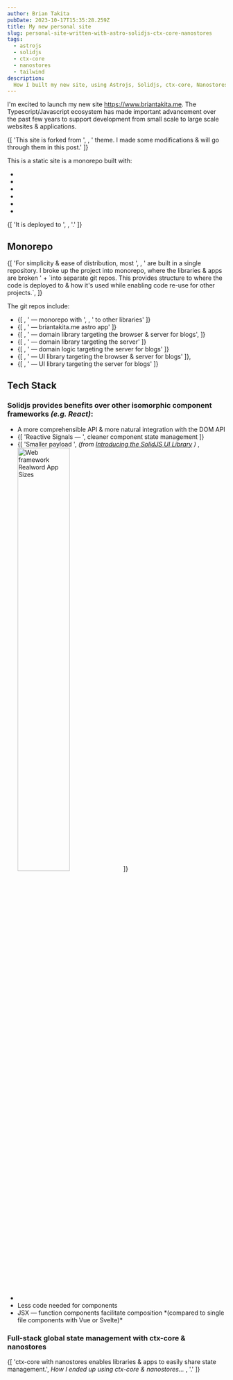 ```yaml
---
author: Brian Takita
pubDate: 2023-10-17T15:35:28.259Z
title: My new personal site
slug: personal-site-written-with-astro-solidjs-ctx-core-nanostores
tags:
  - astrojs
  - solidjs
  - ctx-core
  - nanostores
  - tailwind
description:
  How I built my new site, using Astrojs, Solidjs, ctx-core, Nanostores, Tailwind.
---
```


I'm excited to launch my new site https://www.briantakita.me. The Typescript/Javascript ecosystem has made important
advancement over the past few years to support development from small scale to large scale websites & applications.
<p>
	{[
		'This site is forked from ',
		<Atb innerText="AstroPaper" href="https://astro-paper.pages.dev/"/>,
		' theme. I made some modifications & will go through them in this post.'
	]}
</p>
This is a static site is a monorepo built with:
<ul>
	<li><Atb innerText="Bun" href="https://bun.sh//"/></li>
	<li><Atb innerText="Astrojs" href="https://astro.build/"/></li>
	<li><Atb innerText="Nanostores" href="https://github.com/nanostores/nanostores/"/></li>
	<li><Atb_ctx_core/></li>
	<li><Atb innerText="Solidjs" href="https://www.solidjs.com/"/></li>
	<li><Atb innerText="TailwindCSS" href="https://tailwindcss.com/"/></li>
</ul>
<p>
	{[
		'It is deployed to ',
		<Atb innerText="Vercel" href="https://vercel.com"/>,
		'.'
	]}
</p>

## Monorepo

<p>
	{[
		'For simplicity & ease of distribution, most ',
		<Atb innerText="Astro Themes" href="https://astro.build/themes/"/>,
		' are built in a single repository. I broke up the project into monorepo, where the libraries & apps are broken ' +
		`into separate git repos. This provides structure to where the code is deployed to & how it's used while enabling
		code re-use for other projects.`,
	]}
</p>
The git repos include:
<ul>
	<li>
		{[
			<Atb innerText="btakita/briantakita.me-dev" href="https://github.com/btakita/briantakita.me-dev"/>,
			' — monorepo with ',
			<Atb innerText="git submodules" href="https://git-scm.com/book/en/v2/Git-Tools-Submodules"/>,
			' to other libraries'
		]}
	</li>
	<li>
		{[
			<Atb innerText="btakita/briantakita.me" href="https://github.com/btakita/briantakita.me"/>,
			' — briantakita.me astro app'
		]}
	</li>
	<li>
		{[
			<Atb innerText="btakita/domain--all--blog" href="https://github.com/btakita/domain--all--blog"/>,
			' —  domain library targeting the browser & server for blogs',
		]}
	</li>
	<li>
		{[
			<Atb innerText="btakita/domain--server" href="https://github.com/btakita/domain--server"/>,
			' — domain library targeting the server'
		]}
	</li>
	<li>
		{[
			<Atb innerText="btakita/domain--server--blog" href="https://github.com/btakita/domain--server--blog"/>,
			' —  domain logic targeting the server for blogs'
		]}
	</li>
	<li>
		{[
			<Atb innerText="btakita/ui--all--blog" href="https://github.com/btakita/ui--all--blog"/>,
			' — UI library targeting the browser & server for blogs'
		]},
	</li>
	<li>
		{[
			<Atb innerText="btakita/ui--server--blog" href="https://github.com/btakita/ui--server--blog"/>,
			' — UI library targeting the server for blogs'
		]}
	</li>
</ul>

## Tech Stack

### Solidjs provides benefits over other isomorphic component frameworks *(e.g. React)*:

<ul>
	<li>A more comprehensible API & more natural integration with the DOM API</li>
	<li>
		{[
			'Reactive Signals — ',
			<Atb href="https://dev.to/this-is-learning/react-vs-signals-10-years-later-3k71">
				cleaner component state management
			</Atb>
		]}
	</li>
	<li>
		{[
			'Smaller payload ',
			<em>
				(from
				<a href="https://dev.to/ryansolid/introducing-the-solidjs-ui-library-4mck"> Introducing the SolidJS UI Library</a>
				)
			</em>,
			<img width="50%" src="/assets/images/web-framework-realworld-app-sizes.png" alt="Web framework Realword App Sizes"/>
		]}
	</li>
	<li>
		<Atb children="Fast" href="https://krausest.github.io/js-framework-benchmark/2023/table_chrome_118.0.5993.70.html"/>
	</li>
	<li>Less code needed for components</li>
	<li>JSX — function components facilitate composition *(compared to single file components with Vue or Svelte)*</li>
</ul>

### Full-stack global state management with ctx-core & nanostores

<p>
	{[
		'ctx-core with nanostores enables libraries & apps to easily share state management.',
		<Cite ctx={props.ctx} uuid={uuid_()}>
			<Atb href="/posts/my-history-with-state-management-and-ctx-core-nanostores">
				How I ended up using ctx-core & nanostores…
			</Atb>
		</Cite>,
		'.'
	]}
</p>
<Citation_list ctx={props.ctx}/>